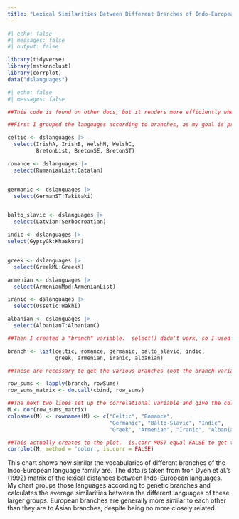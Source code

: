 ```yaml
---
title: "Lexical Similarities Between Different Branches of Indo-European"
---
```

```r
#| echo: false
#| messages: false
#| output: false

library(tidyverse)
library(mstknnclust)
library(corrplot)
data("dslanguages")
```


```r
#| echo: false
#| messages: false

##This code is found on other docs, but it renders more efficiently when it's laid out here.

##First I grouped the languages according to branches, as my goal is primarily to compare the different branches.

celtic <- dslanguages |>
  select(IrishA, IrishB, WelshN, WelshC, 
         BretonList, BretonSE, BretonST)

romance <- dslanguages |>
  select(RumanianList:Catalan)


germanic <- dslanguages |>
  select(GermanST:Takitaki)


balto_slavic <- dslanguages |>
  select(Latvian:Serbocroatian)

indic <- dslanguages |>
select(GypsyGk:Khaskura)


greek <- dslanguages |>
  select(GreekML:GreekK)

armenian <- dslanguages |>
  select(ArmenianMod:ArmenianList)

iranic <- dslanguages |>
  select(Ossetic:Wakhi)

albanian <- dslanguages |>
  select(AlbanianT:AlbanianC)

##Then I created a "branch" variable.  select() didn't work, so I used list()

branch <- list(celtic, romance, germanic, balto_slavic, indic,
               greek, armenian, iranic, albanian)

##These are necessary to get the various branches (not the branch variable!) to have numerical values we can compare.

row_sums <- lapply(branch, rowSums)
row_sums_matrix <- do.call(cbind, row_sums)

##The next two lines set up the correlational variable and give the colums appropriate names.
M <- cor(row_sums_matrix)
colnames(M) <- rownames(M) <- c("Celtic", "Romance", 
                                "Germanic", "Balto-Slavic", "Indic",
                                "Greek", "Armenian", "Iranic", "Albanian")

##This actually creates to the plot.  is.corr MUST equal FALSE to get the coloring right.
corrplot(M, method = 'color', is.corr = FALSE)


```

This chart shows how similar the vocabularies of different branches of the Indo-European language family are. The data is taken from fron Dyen et al.'s (1992) matrix of the lexical distances between Indo-European languages.  My chart groups those languages according to genetic branches and calculates the average similarities between the different languages of these larger groups. European branches are generally more similar to each other than they are to Asian branches, despite being no more closely related.